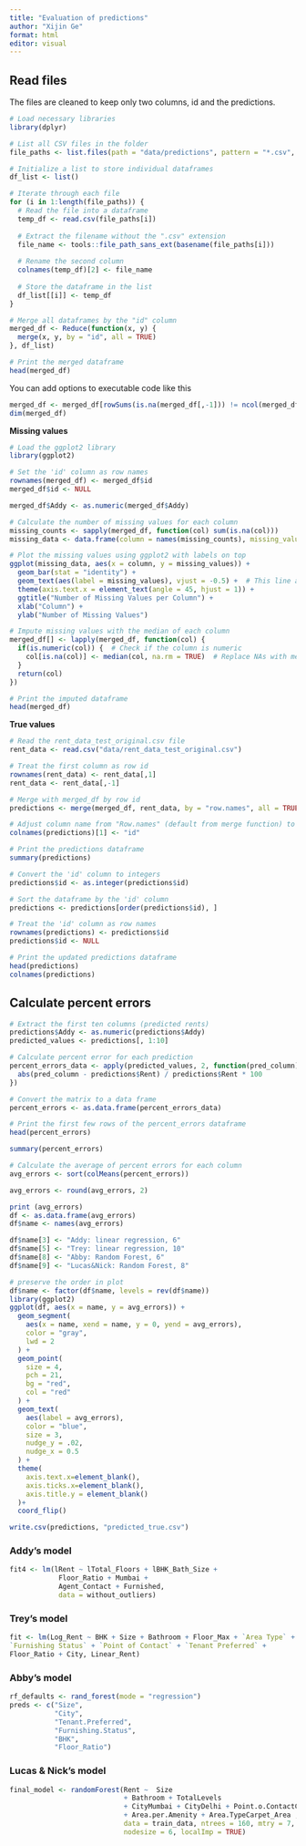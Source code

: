 ```yaml
---
title: "Evaluation of predictions"
author: "Xijin Ge"
format: html
editor: visual
---
```


## Read files

The files are cleaned to keep only two columns, id and the predictions.

```r
# Load necessary libraries
library(dplyr)

# List all CSV files in the folder
file_paths <- list.files(path = "data/predictions", pattern = "*.csv", full.names = TRUE)

# Initialize a list to store individual dataframes
df_list <- list()

# Iterate through each file
for (i in 1:length(file_paths)) {
  # Read the file into a dataframe
  temp_df <- read.csv(file_paths[i])
  
  # Extract the filename without the ".csv" extension
  file_name <- tools::file_path_sans_ext(basename(file_paths[i]))
  
  # Rename the second column
  colnames(temp_df)[2] <- file_name
  
  # Store the dataframe in the list
  df_list[[i]] <- temp_df
}

# Merge all dataframes by the "id" column
merged_df <- Reduce(function(x, y) {
  merge(x, y, by = "id", all = TRUE)
}, df_list)

# Print the merged dataframe
head(merged_df)

```

You can add options to executable code like this

```r
merged_df <- merged_df[rowSums(is.na(merged_df[,-1])) != ncol(merged_df) - 1, ]
dim(merged_df)
```

**Missing values**

```r
# Load the ggplot2 library
library(ggplot2)

# Set the 'id' column as row names
rownames(merged_df) <- merged_df$id
merged_df$id <- NULL

merged_df$Addy <- as.numeric(merged_df$Addy)

# Calculate the number of missing values for each column
missing_counts <- sapply(merged_df, function(col) sum(is.na(col)))
missing_data <- data.frame(column = names(missing_counts), missing_values = missing_counts)

# Plot the missing values using ggplot2 with labels on top
ggplot(missing_data, aes(x = column, y = missing_values)) +
  geom_bar(stat = "identity") +
  geom_text(aes(label = missing_values), vjust = -0.5) +  # This line adds labels on top of the bars
  theme(axis.text.x = element_text(angle = 45, hjust = 1)) +
  ggtitle("Number of Missing Values per Column") +
  xlab("Column") +
  ylab("Number of Missing Values")

```

```r
# Impute missing values with the median of each column
merged_df[] <- lapply(merged_df, function(col) {
  if(is.numeric(col)) {  # Check if the column is numeric
    col[is.na(col)] <- median(col, na.rm = TRUE)  # Replace NAs with median of the column
  }
  return(col)
})

# Print the imputed dataframe
head(merged_df)

```

**True values**

```r
# Read the rent_data_test_original.csv file
rent_data <- read.csv("data/rent_data_test_original.csv")

# Treat the first column as row id
rownames(rent_data) <- rent_data[,1]
rent_data <- rent_data[,-1]

# Merge with merged_df by row id
predictions <- merge(merged_df, rent_data, by = "row.names", all = TRUE)

# Adjust column name from "Row.names" (default from merge function) to "id"
colnames(predictions)[1] <- "id"

# Print the predictions dataframe
summary(predictions)

```

```r
# Convert the 'id' column to integers
predictions$id <- as.integer(predictions$id)

# Sort the dataframe by the 'id' column
predictions <- predictions[order(predictions$id), ]

# Treat the 'id' column as row names
rownames(predictions) <- predictions$id
predictions$id <- NULL

# Print the updated predictions dataframe
head(predictions)
colnames(predictions)

```

## **Calculate percent errors**

```r
# Extract the first ten columns (predicted rents)
predictions$Addy <- as.numeric(predictions$Addy)
predicted_values <- predictions[, 1:10]

# Calculate percent error for each prediction
percent_errors_data <- apply(predicted_values, 2, function(pred_column) {
  abs(pred_column - predictions$Rent) / predictions$Rent * 100
})

# Convert the matrix to a data frame
percent_errors <- as.data.frame(percent_errors_data)

# Print the first few rows of the percent_errors dataframe
head(percent_errors)

```

```r
summary(percent_errors)
```

```r

# Calculate the average of percent errors for each column
avg_errors <- sort(colMeans(percent_errors))

avg_errors <- round(avg_errors, 2)

print (avg_errors)
df <- as.data.frame(avg_errors)
df$name <- names(avg_errors)

df$name[3] <- "Addy: linear regression, 6"
df$name[5] <- "Trey: linear regression, 10"
df$name[8] <- "Abby: Random Forest, 6"
df$name[9] <- "Lucas&Nick: Random Forest, 8"

# preserve the order in plot
df$name <- factor(df$name, levels = rev(df$name))
library(ggplot2)
ggplot(df, aes(x = name, y = avg_errors)) +
  geom_segment(
    aes(x = name, xend = name, y = 0, yend = avg_errors), 
    color = "gray", 
    lwd = 2
  ) +
  geom_point(
    size = 4,
    pch = 21, 
    bg = "red", 
    col = "red"
  ) +
  geom_text(
    aes(label = avg_errors), 
    color = "blue", 
    size = 3, 
    nudge_y = .02,
    nudge_x = 0.5
  ) +
  theme(
    axis.text.x=element_blank(),
    axis.ticks.x=element_blank(),
    axis.title.y = element_blank()
  )+
  coord_flip()

```

```r
write.csv(predictions, "predicted_true.csv")
```

### Addy's model

```r
fit4 <- lm(lRent ~ lTotal_Floors + lBHK_Bath_Size + 
            Floor_Ratio + Mumbai + 
            Agent_Contact + Furnished,
            data = without_outliers)
```

### Trey's model

```r

fit <- lm(Log_Rent ~ BHK + Size + Bathroom + Floor_Max + `Area Type` +
`Furnishing Status` + `Point of Contact` + `Tenant Preferred` +
Floor_Ratio + City, Linear_Rent)
```

### Abby's model

```r
rf_defaults <- rand_forest(mode = "regression")
preds <- c("Size", 
           "City", 
           "Tenant.Preferred", 
           "Furnishing.Status", 
           "BHK", 
           "Floor_Ratio")
```

### Lucas & Nick's model

```r

final_model <- randomForest(Rent ~  Size 
                            + Bathroom + TotalLevels 
                            + CityMumbai + CityDelhi + Point.o.ContactContact_Agent
                            + Area.per.Amenity + Area.TypeCarpet_Area , 
                            data = train_data, ntrees = 160, mtry = 7, 
                            nodesize = 6, localImp = TRUE)

```
